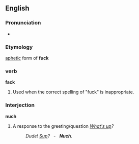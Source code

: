 ==English==

===Pronunciation===
* {{IPA|/nʌʧ/}}

===Etymology===
[[aphetic]] form of '''fuck'''

===verb===
'''fack'''

# Used when the correct spelling of "fuck" is inappropriate.

===Interjection===
'''nuch'''

# {{surfing|slang|dated}} A response to the greeting/question ''[[what's up|What's up]]?''
#: ''Dude!  [[sup#Interjection|Sup]]? &nbsp; - &nbsp; '''Nuch'''.''